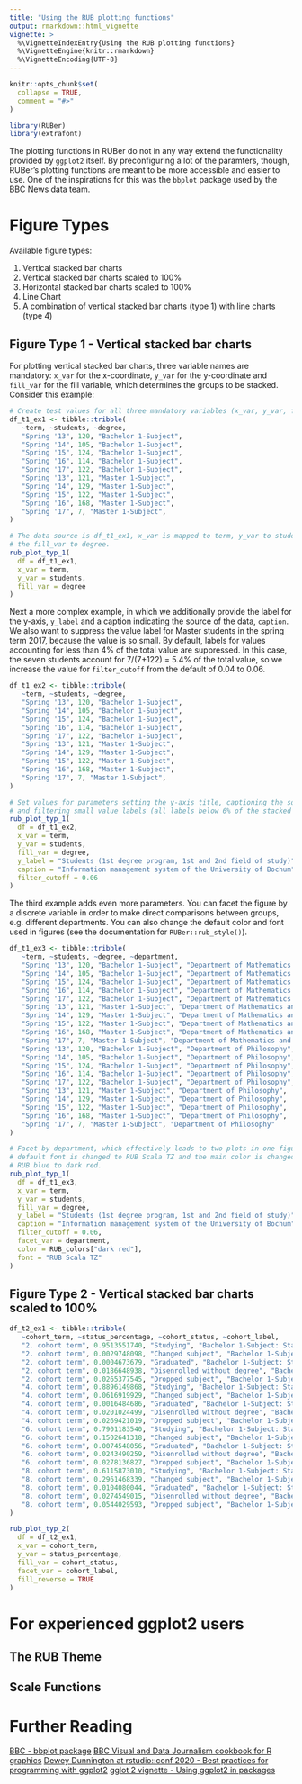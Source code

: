 ```yaml
---
title: "Using the RUB plotting functions"
output: rmarkdown::html_vignette
vignette: >
  %\VignetteIndexEntry{Using the RUB plotting functions}
  %\VignetteEngine{knitr::rmarkdown}
  %\VignetteEncoding{UTF-8}
---
```


```r
knitr::opts_chunk$set(
  collapse = TRUE,
  comment = "#>"
)
```

```r
library(RUBer)
library(extrafont)
```

The plotting functions in RUBer do not in any way extend the functionality 
provided by `ggplot2` itself. By preconfiguring a lot of the paramters, though, 
RUBer's plotting functions are meant to be more accessible and easier to use. 
One of the inspirations for this was the `bbplot` package used by the BBC News
data team.

# Figure Types
Available figure types:

1. Vertical stacked bar charts
1. Vertical stacked bar charts scaled to 100%
1. Horizontal stacked bar charts scaled to 100%
1. Line Chart
1. A combination of vertical stacked bar charts (type 1) with line charts 
    (type 4)

## Figure Type 1 - Vertical stacked bar charts
For plotting vertical stacked bar charts, three variable names are mandatory:
`x_var` for the x-coordinate, `y_var` for the y-coordinate and `fill_var` for 
the fill variable, which determines the groups to be stacked. Consider this 
example:

```r
# Create test values for all three mandatory variables (x_var, y_var, fill_var).
df_t1_ex1 <- tibble::tribble(
   ~term, ~students, ~degree,
   "Spring '13", 120, "Bachelor 1-Subject",
   "Spring '14", 105, "Bachelor 1-Subject",
   "Spring '15", 124, "Bachelor 1-Subject",
   "Spring '16", 114, "Bachelor 1-Subject",
   "Spring '17", 122, "Bachelor 1-Subject",
   "Spring '13", 121, "Master 1-Subject",
   "Spring '14", 129, "Master 1-Subject",
   "Spring '15", 122, "Master 1-Subject",
   "Spring '16", 168, "Master 1-Subject",
   "Spring '17", 7, "Master 1-Subject",
)

# The data source is df_t1_ex1, x_var is mapped to term, y_var to students, and
# the fill_var to degree.
rub_plot_typ_1(
  df = df_t1_ex1,
  x_var = term,
  y_var = students,
  fill_var = degree
)
```

Next a more complex example, in which we additionally provide the label
for the y-axis, `y_label` and a caption indicating the source of the data, 
`caption`. We also want to suppress the value label for Master students in the
spring term 2017, because the value is so small. By default, labels
for values accounting for less than 4% of the total value are suppressed. In
this case, the seven students account for 7/(7+122) = 5.4% of the total value,
so we increase the value for `filter_cutoff` from the default of 0.04 to 0.06.

```r
df_t1_ex2 <- tibble::tribble(
   ~term, ~students, ~degree,
   "Spring '13", 120, "Bachelor 1-Subject",
   "Spring '14", 105, "Bachelor 1-Subject",
   "Spring '15", 124, "Bachelor 1-Subject",
   "Spring '16", 114, "Bachelor 1-Subject",
   "Spring '17", 122, "Bachelor 1-Subject",
   "Spring '13", 121, "Master 1-Subject",
   "Spring '14", 129, "Master 1-Subject",
   "Spring '15", 122, "Master 1-Subject",
   "Spring '16", 168, "Master 1-Subject",
   "Spring '17", 7, "Master 1-Subject",
)

# Set values for parameters setting the y-axis title, captioning the source data
# and filtering small value labels (all labels below 6% of the stacked total).
rub_plot_typ_1(
  df = df_t1_ex2,
  x_var = term,
  y_var = students,
  fill_var = degree,
  y_label = "Students (1st degree program, 1st and 2nd field of study)",
  caption = "Information management system of the University of Bochum",
  filter_cutoff = 0.06
)
```

The third example adds even more parameters. You can facet the figure by a
discrete variable in order to make direct comparisons between groups, e.g.
different departments. You can also change the default color and font used in 
figures (see the documentation for `RUBer::rub_style()`).

```r
df_t1_ex3 <- tibble::tribble(
   ~term, ~students, ~degree, ~department, 
   "Spring '13", 120, "Bachelor 1-Subject", "Department of Mathematics and Statistics",
   "Spring '14", 105, "Bachelor 1-Subject", "Department of Mathematics and Statistics",
   "Spring '15", 124, "Bachelor 1-Subject", "Department of Mathematics and Statistics",
   "Spring '16", 114, "Bachelor 1-Subject", "Department of Mathematics and Statistics",
   "Spring '17", 122, "Bachelor 1-Subject", "Department of Mathematics and Statistics",
   "Spring '13", 121, "Master 1-Subject", "Department of Mathematics and Statistics",
   "Spring '14", 129, "Master 1-Subject", "Department of Mathematics and Statistics",
   "Spring '15", 122, "Master 1-Subject", "Department of Mathematics and Statistics",
   "Spring '16", 168, "Master 1-Subject", "Department of Mathematics and Statistics",
   "Spring '17", 7, "Master 1-Subject", "Department of Mathematics and Statistics",
   "Spring '13", 120, "Bachelor 1-Subject", "Department of Philosophy",
   "Spring '14", 105, "Bachelor 1-Subject", "Department of Philosophy",
   "Spring '15", 124, "Bachelor 1-Subject", "Department of Philosophy",
   "Spring '16", 114, "Bachelor 1-Subject", "Department of Philosophy",
   "Spring '17", 122, "Bachelor 1-Subject", "Department of Philosophy",
   "Spring '13", 121, "Master 1-Subject", "Department of Philosophy",
   "Spring '14", 129, "Master 1-Subject", "Department of Philosophy",
   "Spring '15", 122, "Master 1-Subject", "Department of Philosophy",
   "Spring '16", 168, "Master 1-Subject", "Department of Philosophy",
   "Spring '17", 7, "Master 1-Subject", "Department of Philosophy"
)

# Facet by department, which effectively leads to two plots in one figure. The
# default font is changed to RUB Scala TZ and the main color is changed from
# RUB blue to dark red.
rub_plot_typ_1(
  df = df_t1_ex3,
  x_var = term,
  y_var = students,
  fill_var = degree,
  y_label = "Students (1st degree program, 1st and 2nd field of study)",
  caption = "Information management system of the University of Bochum",
  filter_cutoff = 0.06,
  facet_var = department,
  color = RUB_colors["dark red"],
  font = "RUB Scala TZ"
)
```

## Figure Type 2 - Vertical stacked bar charts scaled to 100%
```r
df_t2_ex1 <- tibble::tribble(
   ~cohort_term, ~status_percentage, ~cohort_status, ~cohort_label, 
   "2. cohort term", 0.9513551740, "Studying", "Bachelor 1-Subject: Starting cohort fall 2011 (n=222)",
   "2. cohort term", 0.0029748098, "Changed subject", "Bachelor 1-Subject: Starting cohort fall 2011 (n=222)",
   "2. cohort term", 0.0004673679, "Graduated", "Bachelor 1-Subject: Starting cohort fall 2011 (n=222)",
   "2. cohort term", 0.0186648938, "Disenrolled without degree", "Bachelor 1-Subject: Starting cohort fall 2011 (n=222)",
   "2. cohort term", 0.0265377545, "Dropped subject", "Bachelor 1-Subject: Starting cohort fall 2011 (n=222)",
   "4. cohort term", 0.8896149868, "Studying", "Bachelor 1-Subject: Starting cohort fall 2011 (n=222)",
   "4. cohort term", 0.0616919929, "Changed subject", "Bachelor 1-Subject: Starting cohort fall 2011 (n=222)",
   "4. cohort term", 0.0016484686, "Graduated", "Bachelor 1-Subject: Starting cohort fall 2011 (n=222)",
   "4. cohort term", 0.0201024499, "Disenrolled without degree", "Bachelor 1-Subject: Starting cohort fall 2011 (n=222)",
   "4. cohort term", 0.0269421019, "Dropped subject", "Bachelor 1-Subject: Starting cohort fall 2011 (n=222)",
   "6. cohort term", 0.7901183540, "Studying", "Bachelor 1-Subject: Starting cohort fall 2011 (n=222)",
   "6. cohort term", 0.1502641318, "Changed subject", "Bachelor 1-Subject: Starting cohort fall 2011 (n=222)",
   "6. cohort term", 0.0074548056, "Graduated", "Bachelor 1-Subject: Starting cohort fall 2011 (n=222)",
   "6. cohort term", 0.0243490259, "Disenrolled without degree", "Bachelor 1-Subject: Starting cohort fall 2011 (n=222)",
   "6. cohort term", 0.0278136827, "Dropped subject", "Bachelor 1-Subject: Starting cohort fall 2011 (n=222)",
   "8. cohort term", 0.6115873010, "Studying", "Bachelor 1-Subject: Starting cohort fall 2011 (n=222)",
   "8. cohort term", 0.2961468339, "Changed subject", "Bachelor 1-Subject: Starting cohort fall 2011 (n=222)",
   "8. cohort term", 0.0104080044, "Graduated", "Bachelor 1-Subject: Starting cohort fall 2011 (n=222)",
   "8. cohort term", 0.0274549015, "Disenrolled without degree", "Bachelor 1-Subject: Starting cohort fall 2011 (n=222)",
   "8. cohort term", 0.0544029593, "Dropped subject", "Bachelor 1-Subject: Starting cohort fall 2011 (n=222)",
)

rub_plot_typ_2(
  df = df_t2_ex1,
  x_var = cohort_term,
  y_var = status_percentage,
  fill_var = cohort_status,
  facet_var = cohort_label,
  fill_reverse = TRUE
) 
```




# For experienced ggplot2 users
## The RUB Theme
## Scale Functions

# Further Reading
[BBC - bbplot package](https://github.com/bbc/bbplot)
[BBC Visual and Data Journalism cookbook for R graphics](https://bbc.github.io/rcookbook/)
[Dewey Dunnington at rstudio::conf 2020 - Best practices for programming with ggplot2](https://resources.rstudio.com/rstudio-conf-2020/best-practices-for-programming-with-ggplot2-dewey-dunnington)
[gglot 2 vignette - Using ggplot2 in packages](https://ggplot2.tidyverse.org/dev/articles/ggplot2-in-packages.html)
